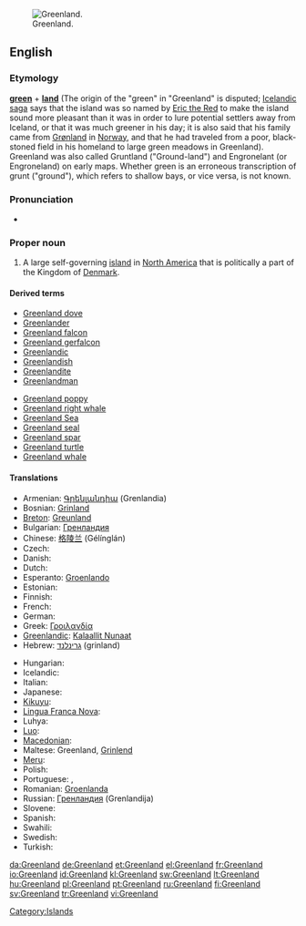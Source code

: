 [[Image:Greenland big.png|thumb|Greenland.]]
==English==
{{wikipedia}}

===Etymology===
'''[[green]]''' + '''[[land]]''' (The origin of the "green" in "Greenland" is disputed; [[Icelandic]] [[saga]] says that the island was so named by [[w:Eric the Red|Eric the Red]] to make the island sound more pleasant than it was in order to lure potential settlers away from Iceland, or that it was much greener in his day; it is also said that his family came from [[Grønland]] in [[Norway]], and that he had traveled from a poor, black-stoned field in his homeland to large green meadows in Greenland). Greenland was also called Gruntland ("Ground-land") and Engronelant (or Engroneland) on early maps. Whether green is an erroneous transcription of grunt ("ground"), which refers to shallow bays, or vice versa, is not known.

===Pronunciation===
* {{a|UK|US}} {{IPA|/ˈgriːn.lənd/|/ˈgriːn.lænd/}}

===Proper noun===
{{en-proper noun}}

# A large self-governing [[island]] in [[North America]] that is politically a part of the Kingdom of [[Denmark]].

====Derived terms====
{{top2}}
* [[Greenland dove]]
* [[Greenlander]]
* [[Greenland falcon]]
* [[Greenland gerfalcon]]
* [[Greenlandic]]
* [[Greenlandish]]
* [[Greenlandite]]
* [[Greenlandman]]
{{mid2}}
* [[Greenland poppy]]
* [[Greenland right whale]]
* [[w:Greenland Sea|Greenland Sea]]
* [[Greenland seal]]
* [[Greenland spar]]
* [[Greenland turtle]]
* [[Greenland whale]]
{{bottom}}

====Translations====
{{trans-top|A large self-governing island in North America}}
* Armenian: [[Գրենլանդիա]] (Grenlandia)
* Bosnian: [[Grinland]] {{m}}
* [[Breton]]: [[Greunland]]
* Bulgarian: [[Гренландия]]
* Chinese: [[格陵兰]] (Gélínglán)
* Czech: {{t-|cs|Grónsko|n}}
* Danish: {{t+|da|Grønland}}
* Dutch: {{t-|nl|Groenland}}
* Esperanto: [[Groenlando]]
* Estonian: {{t-|et|Gröönimaa}}
* Finnish: {{t+|fi|Grönlanti}}
* French: {{t+|fr|Groenland|m}}
* German: {{t+|de|Grönland|n}}
* Greek: [[Γροιλανδία]] {{f}}
* [[Greenlandic]]: [[Kalaallit Nunaat]]
* Hebrew: [[גרינלנד]] (grinland)
{{trans-mid}}
* Hungarian: {{t+|hu|Grönland}}
* Icelandic: {{t+|is|Grænland|n}}
* Italian: {{t+|it|Groenlandia|f}}
* Japanese: {{t+|ja|グリーンランド|tr=guriinrando|sc=Jpan}}
* [[Kikuyu]]: {{tø|ki|Grinlandi}}
* [[Lingua Franca Nova]]: {{tø|lfn|Gronland}}
* Luhya: {{tø|luy|Grinlandi}}
* [[Luo]]: {{tø|luo|Grinland}}
* [[Macedonian]]: {{t|mk|Гренланд|m|tr=Grénland|sc=Cyrl|xs=Macedonian}}
* Maltese: Greenland, [[Grinlend]]
* [[Meru]]: {{tø|mer|Grinlandi}}
* Polish: {{t+|pl|Grenlandia}}
* Portuguese: {{t+|pt|Groenlândia|f}}, {{t|pt|Gronelândia|f}}
* Romanian: [[Groenlanda]] {{f}}
* Russian: [[Гренландия]] {{f}} (Grenlandija)
* Slovene: {{t+|sl|Grenlandija|f}}
* Spanish: {{t+|es|Groenlandia|f}}
* Swahili: {{t|sw|Grinlandi}}
* Swedish: {{t+|sv|Grönland|n}}
* Turkish: {{t+|tr|Grönland}}
{{trans-bottom}}

[[Category:Islands]]

[[da:Greenland]]
[[de:Greenland]]
[[et:Greenland]]
[[el:Greenland]]
[[fr:Greenland]]
[[io:Greenland]]
[[id:Greenland]]
[[kl:Greenland]]
[[sw:Greenland]]
[[lt:Greenland]]
[[hu:Greenland]]
[[pl:Greenland]]
[[pt:Greenland]]
[[ru:Greenland]]
[[fi:Greenland]]
[[sv:Greenland]]
[[tr:Greenland]]
[[vi:Greenland]]